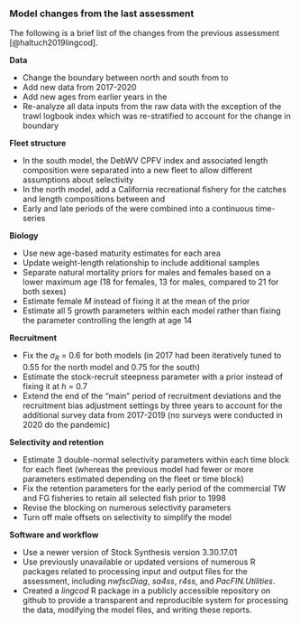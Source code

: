 ### Model changes from the last assessment

The following is a brief list of the changes from the previous assessment
[@haltuch2019lingcod].

**Data**

- Change the boundary between north and south from \CAOR to \CapeM
- Add new data from 2017-2020
- Add new ages from earlier years in the \gls{s-wcgbt}
- Re-analyze all data inputs from the raw data with the exception of the 
trawl logbook index which was re-stratified to account for the change 
in boundary

**Fleet structure**

- In the south model, the DebWV CPFV index and associated 
length composition were separated into a new fleet to allow different
assumptions about selectivity
- In the north model, add a California recreational fishery for the catches
and length compositions between \CapeM and \CAOR
- Early and late periods of the \gls{s-tri} were combined into a 
continuous time-series

**Biology**

- Use new age-based maturity estimates for each area
- Update weight-length relationship to include additional samples
- Separate natural mortality priors for males and females based on a lower
maximum age (18 for females, 13 for males, compared to 21 for both sexes)
- Estimate female $M$ instead of fixing it at the mean of the prior
- Estimate all 5 growth parameters within each model rather than 
fixing the parameter controlling the length at age 14

**Recruitment**

- Fix the $\sigma_R$ = 0.6 for both models (in 2017 had been iteratively 
tuned to 0.55 for the north model and 0.75 for the south)
- Estimate the stock-recruit steepness parameter with a prior instead of 
fixing it at $h$ = 0.7
- Extend the end of the "main" period of recruitment deviations and the 
recruitment bias adjustment settings by three years to account for the 
additional survey data from 2017-2019 (no surveys were conducted in 2020
do the pandemic)

**Selectivity and retention**

- Estimate 3 double-normal selectivity parameters within each time block
for each fleet (whereas the previous model had fewer or more parameters
estimated depending on the fleet or time block)
- Fix the retention parameters for the early period of the commercial 
TW and FG fisheries to retain all selected fish prior to 1998
- Revise the blocking on numerous selectivity parameters
- Turn off male offsets on selectivity to simplify the model

**Software and workflow**

- Use a newer version of Stock Synthesis version 3.30.17.01
- Use previously unavailable or updated versions of numerous R packages 
related to processing input and output files for the assessment, 
including _nwfscDiag_, _sa4ss_, _r4ss_, and _PacFIN.Utilities_.
- Created a _lingcod_ R package in a publicly accessible repository on 
github to provide a transparent and reproducible system for processing
the data, modifying the model files, and writing these reports.
